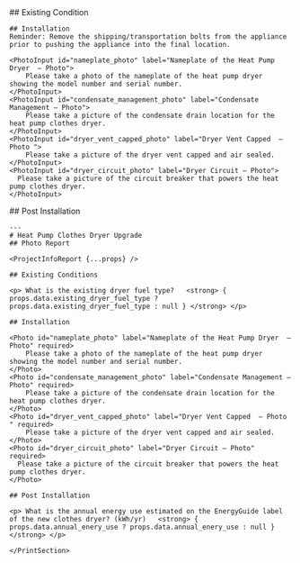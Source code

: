 <Tabs>
  <Tab eventKey="pre_installation" title="Pre-Installation">
  ## Existing Condition
  <Radio label="What is the existing dryer fuel type?" path="existing_dryer_fuel_type" options={["Gas", "Electric" , "None"]} />
  </Tab>
  <Tab eventKey="installation" title="Installation">
      
    ## Installation
    Reminder: Remove the shipping/transportation bolts from the appliance prior to pushing the appliance into the final location.
    
    <PhotoInput id="nameplate_photo" label="Nameplate of the Heat Pump Dryer  – Photo">
        Please take a photo of the nameplate of the heat pump dryer showing the model number and serial number.   
    </PhotoInput>
    <PhotoInput id="condensate_management_photo" label="Condensate Management – Photo">
        Please take a picture of the condensate drain location for the heat pump clothes dryer.
    </PhotoInput>
    <PhotoInput id="dryer_vent_capped_photo" label="Dryer Vent Capped  – Photo ">
        Please take a picture of the dryer vent capped and air sealed.
    </PhotoInput>
    <PhotoInput id="dryer_circuit_photo" label="Dryer Circuit – Photo">
      Please take a picture of the circuit breaker that powers the heat pump clothes dryer.
    </PhotoInput>
  </Tab>
  <Tab eventKey="post_installation"  title="Post-Installation">
    ## Post Installation
    <NumberInput label="What is the annual energy use estimated on the EnergyGuide label of the new clothes dryer? (kWh/yr)"  path="annual_enery_use" />
  </Tab>
  <Tab eventKey="report"  title="Report">
   <PrintSection label="Print Report" title={props.project?.metadata_?.doc_name+ "-" + props.metadata?.template_title + "-" +props.metadata?.doc_name}>

    ---
    # Heat Pump Clothes Dryer Upgrade
    ## Photo Report

    <ProjectInfoReport {...props} />

    ## Existing Conditions

    <p> What is the existing dryer fuel type?   <strong> { props.data.existing_dryer_fuel_type ? props.data.existing_dryer_fuel_type : null } </strong> </p>

    ## Installation
    
    <Photo id="nameplate_photo" label="Nameplate of the Heat Pump Dryer  – Photo" required>
        Please take a photo of the nameplate of the heat pump dryer showing the model number and serial number.   
    </Photo>
    <Photo id="condensate_management_photo" label="Condensate Management – Photo" required>
        Please take a picture of the condensate drain location for the heat pump clothes dryer.
    </Photo>
    <Photo id="dryer_vent_capped_photo" label="Dryer Vent Capped  – Photo " required>
        Please take a picture of the dryer vent capped and air sealed.
    </Photo>
    <Photo id="dryer_circuit_photo" label="Dryer Circuit – Photo" required>
      Please take a picture of the circuit breaker that powers the heat pump clothes dryer.
    </Photo>

    ## Post Installation

    <p> What is the annual energy use estimated on the EnergyGuide label of the new clothes dryer? (kWh/yr)   <strong> { props.data.annual_enery_use ? props.data.annual_enery_use : null } </strong> </p>

    </PrintSection>
  </Tab>
</Tabs>